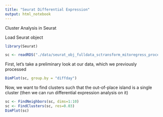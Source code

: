 ```yaml
---
title: "Seurat Differential Expression"
output: html_notebook
---
```


Cluster Analysis in Seurat

Load Seurat object

```r
library(Seurat)
```

```r
sc <- readRDS("./data/seurat_obj_fulldata_sctransform_mitoregress_processed.RDS")
```

First, let's take a preliminary look at our data, which we previously processed
```r
DimPlot(sc, group.by = "diffday")
```

Now, we want to find clusters such that the out-of-place island is a single cluster (then we can run differential expression analysis on it)
```r
sc <- FindNeighbors(sc, dims=1:10)
sc <- FindClusters(sc, res=0.03)
DimPlot(sc)
```